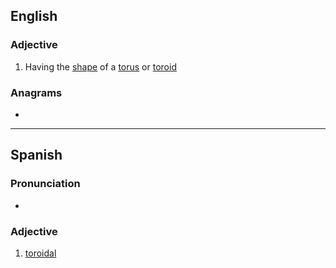 ==English==

===Adjective===
{{en-adj}}

# Having the [[shape]] of a [[torus]] or [[toroid]]

===Anagrams===
* {{anagrams|en|a=adiloort|idolator|rotoidal}}

----

==Spanish==

===Pronunciation===
* {{es-IPA}}

===Adjective===
{{es-adj|pl=toroidales}}

# [[#English|toroidal]]
